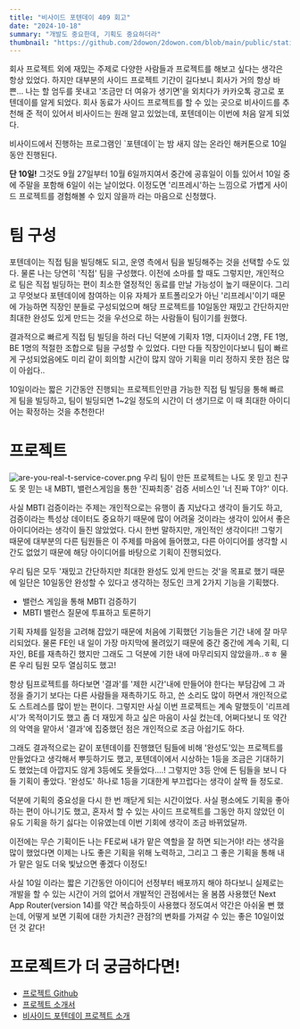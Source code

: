 ```yaml
---
title: "비사이드 포텐데이 409 회고"
date: "2024-10-18"
summary: "개발도 중요한데, 기획도 중요하더라"
thumbnail: "https://github.com/2dowon/2dowon.com/blob/main/public/static/images/post/writing/a-review-of-bside-potenday-409.png?raw=true"
---
```


회사 프로젝트 외에 재밌는 주제로 다양한 사람들과 프로젝트를 해보고 싶다는 생각은 항상 있었다. 하지만 대부분의 사이드 프로젝트 기간이 길다보니 회사가 거의 항상 바쁜... 나는 할 엄두를 못내고 '조금만 더 여유가 생기면'을 외치다가 카카오톡 광고로 포텐데이를 알게 되었다. 회사 동료가 사이드 프로젝트를 할 수 있는 곳으로 비사이드를 추천해 준 적이 있어서 비사이드는 원래 알고 있었는데, 포텐데이는 이번에 처음 알게 되었다.

<Callout type="note" title="포텐데이란?">
  비사이드에서 진행하는 프로그램인 `포텐데이`는 밤 새지 않는 온라인 해커톤으로
  10일동안 진행된다.
</Callout>

**단 10일!** 그것도 9월 27일부터 10월 6일까지여서 중간에 공휴일이 이틀 있어서 10일 중에 주말을 포함해 6일이 쉬는 날이었다. 이정도면 '리프레시'하는 느낌으로 가볍게 사이드 프로젝트를 경험해볼 수 있지 않을까 라는 마음으로 신청했다.

# 팀 구성

포텐데이는 직접 팀을 빌딩해도 되고, 운영 측에서 팀을 빌딩해주는 것을 선택할 수도 있다.
물론 나는 당연히 '직접' 팀을 구성했다. 이전에 소마를 할 때도 그렇지만, 개인적으로 팀은 직접 빌딩하는 편이 최소한 열정적인 동료를 만날 가능성이 높기 때문이다. 그리고 무엇보다 포텐데이에 참여하는 이유 자체가 포트폴리오가 아닌 '리프레시'이기 때문에 가능하면 직장인 분들로 구성되었으며 해당 프로젝트를 10일동안 재밌고 간단하지만 최대한 완성도 있게 만드는 것을 우선으로 하는 사람들이 팀이기를 원했다.

결과적으로 빠르게 직접 팀 빌딩을 하러 다닌 덕분에 기획자 1명, 디자이너 2명, FE 1명, BE 1명의 적절한 조합으로 팀을 구성할 수 있었다. 다만 다들 직장인이다보니 팀이 빠르게 구성되었음에도 미리 같이 회의할 시간이 많지 않아 기획을 미리 정하지 못한 점은 많이 아쉽다..

<Callout type="tip" title="혹시라도 포텐데이에 참여한다면!">
  10일이라는 짧은 기간동안 진행되는 프로젝트인만큼 가능한 직접 팀 빌딩을 통해
  빠르게 팀을 빌딩하고, 팀이 빌딩되면 1~2일 정도의 시간이 더 생기므로 이 때
  최대한 아이디어는 확정하는 것을 추천한다!
</Callout>

# 프로젝트

![are-you-real-t-service-cover.png](/static/images/post/writing/a-review-of-bside-potenday-409.png)
우리 팀이 만든 프로젝트는 나도 못 믿고 친구도 못 믿는 내 MBTI, 밸런스게임을 통한 '진짜최종' 검증 서비스인 '너 진짜 T야?' 이다.

사실 MBTI 검증이라는 주제는 개인적으로는 유행이 좀 지났다고 생각이 들기도 하고, 검증이라는 특성상 데이터도 중요하기 때문에 많이 어려울 것이라는 생각이 있어서 좋은 아이디어라는 생각이 들진 않았었다. 다시 한번 말하지만, 개인적인 생각이다!! 그렇기 때문에 대부분의 다른 팀원들은 이 주제를 마음에 들어했고, 다른 아이디어를 생각할 시간도 없었기 때문에 해당 아이디어를 바탕으로 기획이 진행되었다.

우리 팀은 모두 '재밌고 간단하지만 최대한 완성도 있게 만드는 것'을 목표로 했기 때문에 일단은 10일동안 완성할 수 있다고 생각하는 정도인 크게 2가지 기능을 기획했다.

- 밸런스 게임을 통해 MBTI 검증하기
- MBTI 밸런스 질문에 투표하고 토론하기

기획 자체를 일정을 고려해 잡았기 때문에 처음에 기획했던 기능들은 기간 내에 잘 마무리되었다. 물론 FE인 내 일이 가장 마지막에 몰려있기 때문에 중간 중간에 계속 기획, 디자인, BE를 재촉하긴 했지만 그래도 그 덕분에 기한 내에 마무리되지 않았을까..ㅎㅎ 물론 우리 팀원 모두 열심히도 했고!

항상 팀프로젝트를 하다보면 '결과'를 '제한 시간'내에 만들어야 한다는 부담감에 그 과정을 즐기기 보다는 다른 사람들을 재촉하기도 하고, 쓴 소리도 많이 하면서 개인적으로도 스트레스를 많이 받는 편이다. 그렇지만 사실 이번 프로젝트는 계속 말했듯이 '리프레시'가 목적이기도 했고 좀 더 재밌게 하고 싶은 마음이 사실 컸는데, 어쩌다보니 또 약간의 악역을 맡아서 '결과'에 집중했던 점은 개인적으로 조금 아쉽기도 하다.

그래도 결과적으로는 같이 포텐데이를 진행했던 팀들에 비해 '완성도'있는 프로젝트를 만들었다고 생각해서 뿌듯하기도 했고, 포텐데이에서 시상하는 1등을 조금은 기대하기도 했었는데 아깝지도 않게 3등에도 못들었다....! 그렇지만 3등 안에 든 팀들을 보니 다들 기획이 좋았다. '완성도' 하나로 1등을 기대한게 부끄럽다는 생각이 살짝 들 정도로.

덕분에 기획의 중요성을 다시 한 번 깨닫게 되는 시간이었다. 사실 평소에도 기획을 좋아하는 편이 아니기도 했고, 혼자서 할 수 있는 사이드 프로젝트를 그동안 하지 않았던 이유도 기획을 하기 싫다는 이유였는데 이번 기회에 생각이 조금 바뀌었달까.

<Callout type="quote">
  이전에는 무슨 기획이든 나는 FE로써 내가 맡은 역할을 잘 하면 되는거야! 라는
  생각을 많이 했었다면 이제는 나도 좋은 기획을 위해 노력하고, 그리고 그 좋은
  기획을 통해 내가 맡은 일도 더욱 빛났으면 좋겠다 이정도!
</Callout>

사실 10일 이라는 짧은 기간동안 아이디어 선정부터 배포까지 해야 하다보니 실제로는 개발을 할 수 있는 시간이 거의 없어서 개발적인 관점에서는 올 봄쯤 사용했던 Next App Router(version 14)를 약간 복습하듯이 사용했다 정도여서 약간은 아쉬울 뻔 했는데, 어떻게 보면 기획에 대한 가치관? 관점?의 변화를 가져갈 수 있는 좋은 10일이었던 것 같다!

# 프로젝트가 더 궁금하다면!

- [프로젝트 Github](https://github.com/2dowon/are-you-real-t-client)
- [프로젝트 소개서](https://sneaky-dewberry-efa.notion.site/T-12127d40f64580d2abd8c9e525973800)
- [비사이드 포텐데이 프로젝트 소개](https://bside.best/projects/detail/P240924174648)
